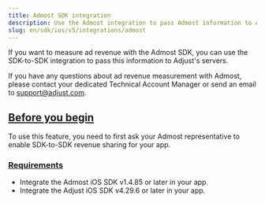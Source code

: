 ```yaml
---
title: Admost SDK integration
description: Use the Admost integration to pass Admost information to Adjust's servers.
slug: en/sdk/ios/v5/integrations/admost
---
```


If you want to measure ad revenue with the Admost SDK, you can use the SDK-to-SDK integration to pass this information to Adjust's servers.

<Callout type="note">

If you have any questions about ad revenue measurement with Admost, please contact your dedicated Technical Account Manager or send an email to support@adjust.com.

</Callout>

## [Before you begin](before-you-begin)

To use this feature, you need to first ask your Admost representative to enable SDK-to-SDK revenue sharing for your app.

### [Requirements](requirements)

-  Integrate the Admost iOS SDK v1.4.85 or later in your app.
-  Integrate the Adjust iOS SDK v4.29.6 or later in your app.
